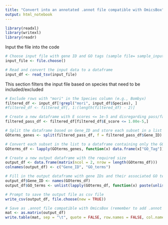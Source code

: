 ---
title: "Convert into an annotated .annot file compatible with OmicsBox"
output: html_notebook
---
```{r}
library(readxl)
library(writexl)
library(readr)
```

Input the file into the code
```{r}
# Choose input file with gene ID and GO tags (sample file= sample_input_converter)
input_file <- file.choose()

# Read and convert the input data to a dataframe
input_df <- read_tsv(input_file)
```

This section filters the input file based on species that need to be included/excluded
```{r}
# Exclude rows with "mori" in the Species column (e.g., Bombyx)
filtered_df <- input_df[!grepl("mori", input_df$Species), ]
#filtered_df <- filtered_df[, 1:(length(filtered_df) - 2)]

# Create a new dataframe with E scores <= 1e-5 and disregarding pass/fail status
filtered_pass_df <- filtered_df[filtered_df$E_score <= 1.00e-5,]

# Split the dataframe based on Gene_ID and store each subset in a list
GOterms_genes <- split(filtered_pass_df, f = filtered_pass_df$Gene_ID)

# Convert each subset in the list to a dataframe containing only the GO terms
GOterms_df <- lapply(GOterms_genes, function(x) data.frame(x["GO_Tag"]))

# Create a new output dataframe with the required size
output_df <- data.frame(matrix(ncol = 2, nrow = length(GOterms_df)))
colnames(output_df) <- c("Gene_ID", "GO_terms")

# Fill in the output dataframe with gene IDs and their associated GO terms separated by comma
output_df$Gene_ID <- names(GOterms_df)
output_df$GO_terms <- unlist(lapply(GOterms_df, function(x) paste(unlist(x), collapse = ", ")))
```

```{r}
# Prompt to save the output file as csv file
write_csv(output_df, file.choose(new = TRUE))
```

```{r}
# Save as .annot file compatible with OmicsBox (remember to add .annot while saving)
mat <- as.matrix(output_df)
write.table(mat, sep = "\t", quote = FALSE, row.names = FALSE, col.names = FALSE, file = file.choose(new = TRUE))
```